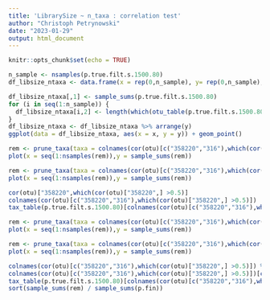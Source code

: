 ```yaml
---
title: 'LibrarySize ~ n_taxa : correlation test'
author: "Christoph Petrynowski"
date: "2023-01-29"
output: html_document
---
```


```r
knitr::opts_chunk$set(echo = TRUE)
```

```r
n_sample <- nsamples(p.true.filt.s.1500.80)
df_libsize_ntaxa <- data.frame(x = rep(0,n_sample), y= rep(0,n_sample),row.names = sample_names(p.true.filt.s.1500.80))

df_libsize_ntaxa[,1] <- sample_sums(p.true.filt.s.1500.80)
for (i in seq(1:n_sample)) {
  df_libsize_ntaxa[i,2] <- length(which(otu_table(p.true.filt.s.1500.80)[,i] > 0))
}
df_libsize_ntaxa <- df_libsize_ntaxa %>% arrange(y)
ggplot(data = df_libsize_ntaxa, aes(x = x, y = y)) + geom_point()
```

```r
rem <- prune_taxa(taxa = colnames(cor(otu)[c("358220","316"),which(cor(otu)["358220",] >0.5)]),x = p.true.filt.s.1500.80)
plot(x = seq(1:nsamples(rem)),y = sample_sums(rem))
```

```r
rem <- prune_taxa(taxa = colnames(cor(otu)[c("358220","316"),which(cor(otu)["358220",] >0.5)]),x = p.fin)
plot(x = seq(1:nsamples(rem)),y = sample_sums(rem))
```

```r
cor(otu)["358220",which(cor(otu)["358220",] >0.5)]
colnames(cor(otu)[c("358220","316"),which(cor(otu)["358220",] >0.5)])
tax_table(p.true.filt.s.1500.80)[colnames(cor(otu)[c("358220","316"),which(cor(otu)["358220",] >0.5)]),6:7]

rem <- prune_taxa(taxa = colnames(cor(otu)[c("358220","316"),which(cor(otu)["358220",] >0.5)]),x = p.true.filt.s.1500.80)
plot(x = seq(1:nsamples(rem)),y = sample_sums(rem))

rem <- prune_taxa(taxa = colnames(cor(otu)[c("358220","316"),which(cor(otu)["358220",] >0.5)]),x = p.fin)
plot(x = seq(1:nsamples(rem)),y = sample_sums(rem))

colnames(cor(otu)[c("358220","316"),which(cor(otu)["358220",] >0.5)]) %in% taxa_names(p.fin)
colnames(cor(otu)[c("358220","316"),which(cor(otu)["358220",] >0.5)])[colnames(cor(otu)[c("358220","316"),which(cor(otu)["358220",] >0.5)]) %in% taxa_names(p.fin)]
tax_table(p.true.filt.s.1500.80)[colnames(cor(otu)[c("358220","316"),which(cor(otu)["358220",] >0.5)])[colnames(cor(otu)[c("358220","316"),which(cor(otu)["358220",] >0.5)]) %in% taxa_names(p.fin)],6:7]
sort(sample_sums(rem) / sample_sums(p.fin))
```

